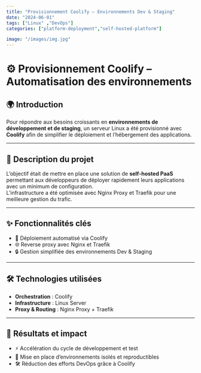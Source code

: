 ```yaml
---
title: "Provisionnement Coolify – Environnements Dev & Staging"
date: "2024-06-01"
tags: ["Linux" ,"DevOps"]
categories: ["platform-deployment","self-hosted-platform"]

image: "/images/img.jpg"
---
```


# ⚙️ Provisionnement Coolify – Automatisation des environnements

## 🌍 Introduction
Pour répondre aux besoins croissants en **environnements de développement et de staging**, un serveur Linux a été provisionné avec **Coolify** afin de simplifier le déploiement et l’hébergement des applications.

---

## 📝 Description du projet
L’objectif était de mettre en place une solution de **self-hosted PaaS** permettant aux développeurs de déployer rapidement leurs applications avec un minimum de configuration.  
L’infrastructure a été optimisée avec Nginx Proxy et Traefik pour une meilleure gestion du trafic.

---

## ✨ Fonctionnalités clés
- 🚀 Déploiement automatisé via Coolify  
- 🌐 Reverse proxy avec Nginx et Traefik  
- 🔒 Gestion simplifiée des environnements Dev & Staging  

---

## 🛠️ Technologies utilisées
- **Orchestration** : Coolify  
- **Infrastructure** : Linux Server  
- **Proxy & Routing** : Nginx Proxy + Traefik  

---

## 🚀 Résultats et impact
- ⚡ Accélération du cycle de développement et test  
- 🔄 Mise en place d’environnements isolés et reproductibles  
- 🛠️ Réduction des efforts DevOps grâce à Coolify  
